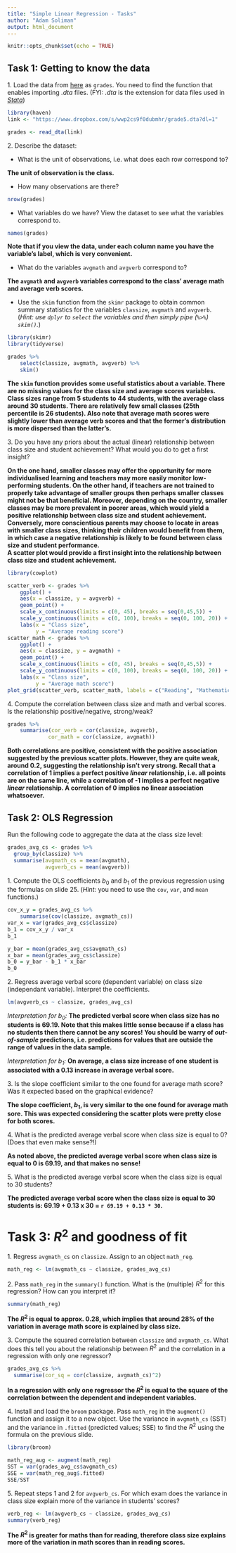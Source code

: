 ```yaml
---
title: "Simple Linear Regression - Tasks"
author: "Adam Soliman"
output: html_document
---
```


```r
knitr::opts_chunk$set(echo = TRUE)
```

## Task 1: Getting to know the data

1\. Load the data from [here](https://www.dropbox.com/s/wwp2cs9f0dubmhr/grade5.dta?dl=1) as `grades`. You need to find the function that enables importing *.dta* files. (FYI: *.dta* is the extension for data files used in [*Stata*](https://www.stata.com/))

```r
library(haven)
link <- "https://www.dropbox.com/s/wwp2cs9f0dubmhr/grade5.dta?dl=1"

grades <- read_dta(link)
```

2\. Describe the dataset:

* What is the unit of observations, i.e. what does each row correspond to?
  
**The unit of observation is the class.**
  
* How many observations are there?
  
```r
nrow(grades)
```

* What variables do we have? View the dataset to see what the variables correspond to.

```r
names(grades)
```

**Note that if you view the data, under each column name you have the variable's label, which is very convenient.**

* What do the variables `avgmath` and `avgverb` correspond to?

**The `avgmath` and `avgverb` variables correspond to the class' average math and average verb scores.**

* Use the `skim` function from the `skimr` package to obtain common summary statistics for the variables `classize`, `avgmath` and `avgverb`. (*Hint: use `dplyr` to `select` the variables and then simply pipe (`%>%`) `skim()`.*)

```r
library(skimr)
library(tidyverse)

grades %>%
    select(classize, avgmath, avgverb) %>%
    skim()
```

**The `skim` function provides some useful statistics about a variable. There are no missing values for the class size and average scores variables. Class sizes range from 5 students to 44 students, with the average class around 30 students. There are relatively few small classes (25th percentile is 26 students). Also note that average math scores were slightly lower than average verb scores and that the former's distribution is more dispersed than the latter's.**

3\. Do you have any priors about the actual (linear) relationship between class size and student achievement? What would you do to get a first insight?

**On the one hand, smaller classes may offer the opportunity for more individualised learning and teachers may more easily monitor low-performing students. On the other hand, if teachers are not trained to properly take advantage of smaller groups then perhaps smaller classes might not be that beneficial. Moreover, depending on the country, smaller classes may be more prevalent in poorer areas, which would yield a positive relationship between class size and student achievement. Conversely, more conscientious parents may choose to locate in areas with smaller class sizes, thinking their children would benefit from them, in which case a negative relationship is likely to be found between class size and student performance.**  
**A scatter plot would provide a first insight into the relationship between class size and student achievement.**

```r
library(cowplot)

scatter_verb <- grades %>%
    ggplot() +
    aes(x = classize, y = avgverb) +
    geom_point() +
    scale_x_continuous(limits = c(0, 45), breaks = seq(0,45,5)) +
    scale_y_continuous(limits = c(0, 100), breaks = seq(0, 100, 20)) +
    labs(x = "Class size",
         y = "Average reading score")
scatter_math <- grades %>%
    ggplot() +
    aes(x = classize, y = avgmath) +
    geom_point() +
    scale_x_continuous(limits = c(0, 45), breaks = seq(0,45,5)) +
    scale_y_continuous(limits = c(0, 100), breaks = seq(0, 100, 20)) +
    labs(x = "Class size",
         y = "Average math score")
plot_grid(scatter_verb, scatter_math, labels = c("Reading", "Mathematics"))
```

4\. Compute the correlation between class size and math and verbal scores. Is the relationship positive/negative, strong/weak?

```r
grades %>%
    summarise(cor_verb = cor(classize, avgverb),
             cor_math = cor(classize, avgmath))
```

**Both correlations are positive, consistent with the positive association suggested by the previous scatter plots. However, they are quite weak, around 0.2, suggesting the relationship isn't very strong. Recall that a correlation of 1 implies a perfect positive *linear* relationship, i.e. all points are on the same line, while a correlation of -1 implies a perfect negative *linear* relationship. A correlation of 0 implies no linear association whatsoever.**


## Task 2: OLS Regression

Run the following code to aggregate the data at the class size level:

```r
grades_avg_cs <- grades %>%
  group_by(classize) %>%
  summarise(avgmath_cs = mean(avgmath),
            avgverb_cs = mean(avgverb))
```

1\. Compute the OLS coefficients $b_0$ and $b_1$ of the previous regression using the formulas on slide 25. (*Hint:* you need to use the `cov`, `var`, and `mean` functions.)

```r
cov_x_y = grades_avg_cs %>%
    summarise(cov(classize, avgmath_cs))
var_x = var(grades_avg_cs$classize)
b_1 = cov_x_y / var_x
b_1

y_bar = mean(grades_avg_cs$avgmath_cs)
x_bar = mean(grades_avg_cs$classize)
b_0 = y_bar - b_1 * x_bar
b_0
```

2\. Regress average verbal score (dependent variable) on class size (independant variable). Interpret the coefficients.

```r
lm(avgverb_cs ~ classize, grades_avg_cs)
```

*Interpretation for $b_0$:* **The predicted verbal score when class size has no students is 69.19. Note that this makes little sense because if a class has no students then there cannot be any scores! You should be warry of *out-of-sample* predictions, i.e. predictions for values that are outside the range of values in the data sample.**

*Interpretation for $b_1$:* **On average, a class size increase of one student is associated with a 0.13 increase in average verbal score.**

3\. Is the slope coefficient similar to the one found for average math score? Was it expected based on the graphical evidence?

**The slope coefficient, $b_1$, is very similar to the one found for average math sore. This was expected considering the scatter plots were pretty close for both scores.**

4\. What is the predicted average verbal score when class size is equal to 0? (Does that even make sense?!)

**As noted above, the predicted average verbal score when class size is equal to 0 is 69.19, and that makes no sense!**

5\. What is the predicted average verbal score when the class size is equal to 30 students?

**The predicted average verbal score when the class size is equal to 30 students is: 69.19 + 0.13 x 30 = `r 69.19 + 0.13 * 30`.**


# Task 3: $R^2$ and goodness of fit

1\. Regress `avgmath_cs` on `classize`. Assign to an object `math_reg`.

```r
math_reg <- lm(avgmath_cs ~ classize, grades_avg_cs)
```

2\. Pass `math_reg` in the `summary()` function. What is the (multiple) $R^2$ for this regression? How can you interpret it?

```r
summary(math_reg)
```

**The $R^2$ is equal to approx. 0.28, which implies that around 28% of the variation in average math score is explained by class size.**

3\. Compute the squared correlation between `classize` and `avgmath_cs`. What does this tell you about the relationship between $R^2$ and the correlation in a regression with only one regressor?

```r
grades_avg_cs %>%
  summarise(cor_sq = cor(classize, avgmath_cs)^2)
```

**In a regression with only one regressor the $R^2$ is equal to the square of the correlation between the dependent and independent variables.**

4\. Install and load the `broom` package. Pass `math_reg` in the `augment()` function and assign it to a new object. Use the variance in `avgmath_cs` (SST) and the variance in `.fitted` (predicted values; SSE) to find the $R^2$ using the formula on the previous slide.

```r
library(broom)

math_reg_aug <- augment(math_reg)
SST = var(grades_avg_cs$avgmath_cs)
SSE = var(math_reg_aug$.fitted)
SSE/SST
```


5\. Repeat steps 1 and 2 for `avgverb_cs`. For which exam does the variance in class size explain more of the variance in students' scores?

```r
verb_reg <- lm(avgverb_cs ~ classize, grades_avg_cs)
summary(verb_reg)
```

**The $R^2$ is greater for maths than for reading, therefore class size explains more of the variation in math scores than in reading scores.**

